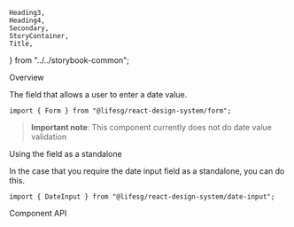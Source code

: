     Heading3,
    Heading4,
    Secondary,
    StoryContainer,
    Title,
} from "../../storybook-common";

<Meta title="Form/DateInput" component={Form.DateInput} />

<Title>Form.DateInput</Title>

<Secondary>Overview</Secondary>

The field that allows a user to enter a date value.

```tsx
import { Form } from "@lifesg/react-design-system/form";
```

> **Important note**: This component currently does not do date value validation

<Canvas>
    <Story name="DateInput">
        <StoryContainer>
            <Container>
                <Form.DateInput
                    label="This is the date input without button"
                    withButton={false}
                />
                <Form.DateInput label="This is the date input with button" />
                <Form.DateInput
                    label="This is range date input with disabled dates"
                    variant="range"
                    withButton={false}
                    disabledDates={["2023-03-17", "2023-03-02"]}
                />
                <Form.DateInput
                    label="This is range date input with button"
                    variant="range"
                />
                <Form.DateInput
                    label="This is range date input with range selection"
                    variant="range"
                    between={["2023-03-01", "2023-03-20"]}
                />
                <Form.DateInput
                    label="This is the disabled state"
                    disabled
                    variant="range"
                />
                <Form.DateInput
                    label="This is the disabled state with value"
                    disabled
                    variant="range"
                    value="2023-02-10"
                    endValue="2023-04-20"
                />
                <Form.DateInput
                    label="This is the readonly state"
                    readOnly
                    variant="range"
                />
                <Form.DateInput
                    label="This is the error state"
                    errorMessage="Date is required"
                    variant="range"
                />
            </Container>
        </StoryContainer>
    </Story>
</Canvas>

<Heading3>Using the field as a standalone</Heading3>

In the case that you require the date input field as a standalone, you can do this.

```tsx
import { DateInput } from "@lifesg/react-design-system/date-input";
```

<Preview>
    <Story name="Standalone usage">
        <StoryContainer>
            <Container>
                <DateInput withButton={false} />
            </Container>
            <Container>
                <DateInput
                    withButton={true}
                    variant="range"
                    disabledDates={["2023-03-17", "2023-03-02"]}
                />
            </Container>
            <Container>
                <DateInput
                    withButton={false}
                    variant="range"
                    disabledDates={["2023-03-17", "2023-03-02"]}
                />
            </Container>
        </StoryContainer>
    </Story>
</Preview>

<Secondary>Component API</Secondary>

<PropsTable />
